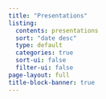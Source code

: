 ```yaml
---
title: "Presentations"
listing:
  contents: presentations
  sort: "date desc"
  type: default
  categories: true
  sort-ui: false
  filter-ui: false
page-layout: full
title-block-banner: true
---
```

